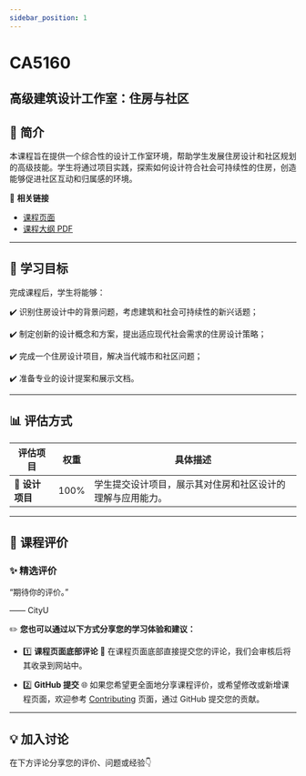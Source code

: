 ```yaml
---
sidebar_position: 1
---
```


# CA5160
## 高级建筑设计工作室：住房与社区

## **📘 简介**
本课程旨在提供一个综合性的设计工作室环境，帮助学生发展住房设计和社区规划的高级技能。学生将通过项目实践，探索如何设计符合社会可持续性的住房，创造能够促进社区互动和归属感的环境。

🔗 **相关链接**
- [课程页面](https://www.cityu.edu.hk/catalogue/pg/202425/course/CA5160.htm)
- [课程大纲 PDF](https://www.cityu.edu.hk/catalogue/pg/202425/course/CA5160.pdf)

---

## **🎯 学习目标**

完成课程后，学生将能够：

✔️ 识别住房设计中的背景问题，考虑建筑和社会可持续性的新兴话题；

✔️ 制定创新的设计概念和方案，提出适应现代社会需求的住房设计策略；

✔️ 完成一个住房设计项目，解决当代城市和社区问题；

✔️ 准备专业的设计提案和展示文档。

---

## **📊 评估方式**

| **评估项目**          | **权重** | **具体描述**                                                                                       |
|----------------------|---------|---------------------------------------------------------------------------------------------------|
| **📝 设计项目**       | 100%    | 学生提交设计项目，展示其对住房和社区设计的理解与应用能力。                                       |

---

## **💬 课程评价**

### ✨ **精选评价**
<div className={commentStyles.commentBox}>
    <p className={commentStyles.commentText}>
        “期待你的评价。”
    </p>
    <p className={commentStyles.commentAuthor}>—— CityU</p>
</div>

✏️ **您也可以通过以下方式分享您的学习体验和建议：**

- 1️⃣ **课程页面底部评论**
💬 在课程页面底部直接提交您的评论，我们会审核后将其收录到网站中。

- 2️⃣ **GitHub 提交**
🌐 如果您希望更全面地分享课程评价，或希望修改或新增课程页面，欢迎参考 [Contributing](https://penjc.github.io/CityU/contributing) 页面，通过 GitHub 提交您的贡献。

---

## **💡 加入讨论**

在下方评论分享您的评价、问题或经验👇
<Utterances />
